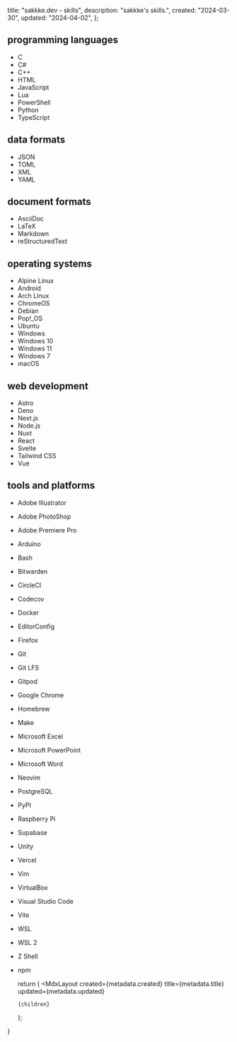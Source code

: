 
  title: "sakkke.dev - skills",
  description: "sakkke's skills.",
  created: "2024-03-30",
  updated: "2024-04-02",
};

## programming languages

- C
- C#
- C++
- HTML
- JavaScript
- Lua
- PowerShell
- Python
- TypeScript

## data formats

- JSON
- TOML
- XML
- YAML

## document formats

- AsciiDoc
- LaTeX
- Markdown
- reStructuredText

## operating systems

- Alpine Linux
- Android
- Arch Linux
- ChromeOS
- Debian
- Pop!\_OS
- Ubuntu
- Windows
- Windows 10
- Windows 11
- Windows 7
- macOS

## web development

- Astro
- Deno
- Next.js
- Node.js
- Nuxt
- React
- Svelte
- Tailwind CSS
- Vue

## tools and platforms

- Adobe Illustrator
- Adobe PhotoShop
- Adobe Premiere Pro
- Arduino
- Bash
- Bitwarden
- CircleCI
- Codecov
- Docker
- EditorConfig
- Firefox
- Git
- Git LFS
- Gitpod
- Google Chrome
- Homebrew
- Make
- Microsoft Excel
- Microsoft PowerPoint
- Microsoft Word
- Neovim
- PostgreSQL
- PyPI
- Raspberry Pi
- Supabase
- Unity
- Vercel
- Vim
- VirtualBox
- Visual Studio Code
- Vite
- WSL
- WSL 2
- Z Shell
- npm

  return (
    <MdxLayout
      created={metadata.created}
      title={metadata.title}
      updated={metadata.updated}
    >
      {children}
    </MdxLayout>
  );
}
